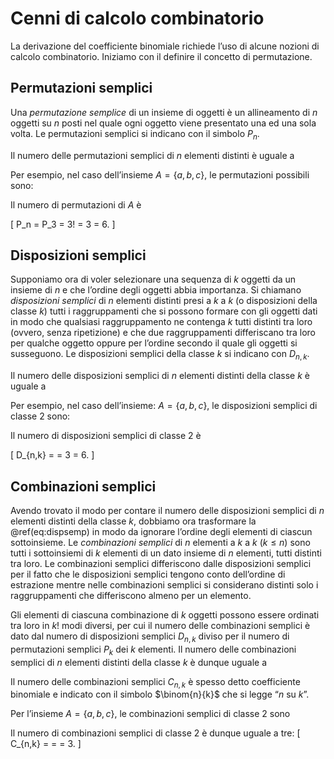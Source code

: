 # Cenni di calcolo combinatorio {#derivazione-coef-binom}

La derivazione del coefficiente binomiale richiede l'uso di alcune nozioni di calcolo combinatorio. Iniziamo con il definire il concetto di permutazione. 

## Permutazioni semplici

Una *permutazione semplice* di un insieme di oggetti è un allineamento di $n$ oggetti su $n$ posti nel quale ogni oggetto viene presentato una ed una sola volta. Le permutazioni semplici si indicano con il simbolo $P_{n}$. 

Il numero delle permutazioni semplici di $n$ elementi distinti è uguale a

\begin{equation}
P_n = n!
(\#eq:permsem)
\end{equation}

Per esempio, nel caso dell'insieme $A = \{a, b, c\}$, le permutazioni possibili sono:

\begin{center}
$\{a, b, c\}$, $\{a, c, b\}$, $\{b, c, a\}$, $\{b, a, c\}$, $\{c, a, b\}$, $\{c, b, a\}$,
\end{center}

Il numero di permutazioni di $A$ è

\[
P_n = P_3 = 3! = 3 \cdot 2 \cdot 1 = 6.
\]


## Disposizioni semplici

Supponiamo ora di voler selezionare una sequenza di $k$ oggetti da un insieme di $n$ e che l'ordine degli oggetti abbia importanza. Si chiamano *disposizioni semplici* di $n$ elementi distinti presi a $k$ a $k$  (o disposizioni della classe $k$) tutti i raggruppamenti che si possono formare con gli oggetti dati in modo che qualsiasi raggruppamento ne contenga $k$ tutti distinti tra loro (ovvero, senza ripetizione) e che due raggruppamenti differiscano tra loro per qualche oggetto oppure per l'ordine secondo il quale gli oggetti si susseguono. Le disposizioni semplici della classe $k$ si indicano con  $D_{n,k}$.  

Il numero delle disposizioni semplici di $n$ elementi distinti della classe
$k$ è uguale a

\begin{equation}
D_{n,k} = \frac{n!}{(n-k)!}.
(\#eq:dispsemp)
\end{equation}

Per esempio, nel caso dell'insieme: $A = \{a, b, c\}$, le disposizioni semplici di classe 2 sono:

\begin{center}
$\{a, b\}$, $\{b, a\}$, $\{a, c\}$, $\{c, a\}$, $\{b, c\}$, $\{c, b\}$
\end{center}

Il numero di disposizioni semplici di classe 2 è 

\[
D_{n,k} = \frac{n!}{(n-k)!} = 3 \cdot 2 = 6.
\]

## Combinazioni semplici

Avendo trovato il modo per contare il numero delle disposizioni semplici di $n$ elementi distinti della classe $k$, dobbiamo ora trasformare la \@ref(eq:dispsemp) in modo da ignorare l'ordine degli elementi di ciascun sottoinsieme. Le *combinazioni semplici* di $n$ elementi a $k$ a $k$ ($k \leq n$) sono tutti i sottoinsiemi di $k$ elementi di un dato insieme di $n$ elementi, tutti distinti tra loro. Le combinazioni semplici differiscono dalle disposizioni semplici per il fatto che le disposizioni semplici tengono conto dell'ordine di estrazione mentre nelle combinazioni semplici si considerano distinti solo i raggruppamenti che differiscono almeno per un elemento. 

Gli elementi di ciascuna combinazione di $k$ oggetti possono essere ordinati tra loro in $k!$ modi diversi, per cui il numero delle combinazioni semplici è dato dal numero di disposizioni semplici $D_{n,k}$ diviso per il numero di permutazioni semplici $P_k$ dei $k$ elementi.  Il numero delle combinazioni semplici di $n$ elementi distinti della classe $k$ è dunque uguale a

\begin{equation}
C_{n,k} = \frac{D_{n,k}}{P_k} = \frac{n!}{k!(n-k)!}.
\label{eq:combsemp}
\end{equation}

Il numero delle combinazioni semplici $C_{n,k}$ è spesso detto coefficiente binomiale e indicato con il simbolo $\binom{n}{k}$ che si legge "$n$ su $k$". 

Per l'insieme $A = \{a, b, c\}$,  le combinazioni semplici di classe 2 sono 

\begin{center}
$\{a, b\}$, $\{a, c\}$, $\{b, c\}$,
\end{center}

Il numero di combinazioni semplici di classe 2 è dunque uguale a tre:
\[
C_{n,k} = \binom{n}{k} = \binom{3}{2} = 3.
\]









